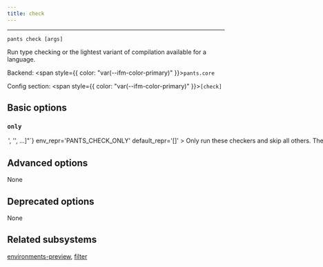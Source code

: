 ```yaml
---
title: check
---
```



---

```
pants check [args]
```

Run type checking or the lightest variant of compilation available for a language.

Backend: <span style={{ color: "var(--ifm-color-primary)" }}>`pants.core`</span>

Config section: <span style={{ color: "var(--ifm-color-primary)" }}>`[check]`</span>

## Basic options

<span className={styles.options}>

### `only`

<Option
  cli_repr={`--check-only="['<str>', '<str>', ...]"`}
  env_repr='PANTS_CHECK_ONLY'
  default_repr='[]'
>
  

Only run these checkers and skip all others.

The checker names are outputted at the final summary of running this goal, e.g. `mypy` and `javac`. You can also run `check --only=fake` to get a list of all activated checkers.

You can repeat this option, e.g. `check --only=mypy --only=javac` or `check --only=['mypy', 'javac']`.

</Option>


## Advanced options

None

## Deprecated options

None

## Related subsystems

[environments-preview](reference-environments-preview), [filter](reference-filter)

</span>
